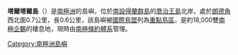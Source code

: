 '''塔爾塔爾島'''（{{lang-en|Tartar Island}}）是[[南極洲|南極洲]]的島嶼，位於[[南設得蘭群島|南設得蘭群島]]的[[喬治王島|喬治王島]]北岸，處於[[朗德角|朗德角]]西北面0.7公里，長0.6公里，該島嶼被[[國際鳥盟|國際鳥盟]]列為[[重點鳥區|重點鳥區]]，是約18,000雙[[南極企鵝|南極企鵝]]的棲息地，現時由[[南極條約體系|南極條約體系]]管理。

{{coord|61|56|S|58|29|W|display=title}}

{{Antarctica-geo-stub}}
[[Category:南極洲島嶼|Category:南極洲島嶼]]